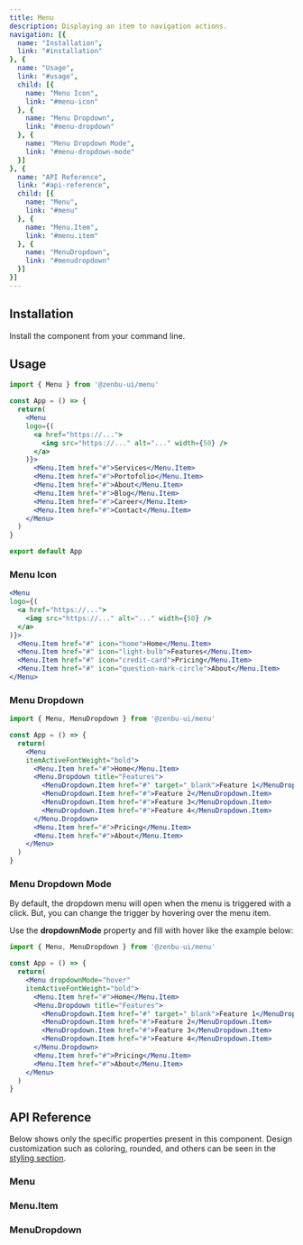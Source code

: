 ```yaml
---
title: Menu
description: Displaying an item to navigation actions.
navigation: [{
  name: "Installation",
  link: "#installation"
}, {
  name: "Usage",
  link: "#usage",
  child: [{
    name: "Menu Icon",
    link: "#menu-icon"
  }, {
    name: "Menu Dropdown",
    link: "#menu-dropdown"
  }, {
    name: "Menu Dropdown Mode",
    link: "#menu-dropdown-mode"
  }]
}, {
  name: "API Reference",
  link: "#api-reference",
  child: [{
    name: "Menu",
    link: "#menu"
  }, {
    name: "Menu.Item",
    link: "#menu.item"
  }, {
    name: "MenuDropdown",
    link: "#menudropdown"
  }]
}]
---
```


<PreviewMenu />

## Installation
Install the component from your command line.

<NpmInstall packageName="@zenbu-ui/menu" />

## Usage

```jsx
import { Menu } from '@zenbu-ui/menu'

const App = () => {
  return(
    <Menu
    logo={(
      <a href="https://...">
        <img src="https://..." alt="..." width={50} />
      </a>
    )}>
      <Menu.Item href="#">Services</Menu.Item>
      <Menu.Item href="#">Portofolio</Menu.Item>
      <Menu.Item href="#">About</Menu.Item>
      <Menu.Item href="#">Blog</Menu.Item>
      <Menu.Item href="#">Career</Menu.Item>
      <Menu.Item href="#">Contact</Menu.Item>
    </Menu>
  )
}

export default App
```

### Menu Icon
<PreviewMenuIcon />

```jsx
<Menu
logo={(
  <a href="https://...">
    <img src="https://..." alt="..." width={50} />
  </a>
)}>
  <Menu.Item href="#" icon="home">Home</Menu.Item>
  <Menu.Item href="#" icon="light-bulb">Features</Menu.Item>
  <Menu.Item href="#" icon="credit-card">Pricing</Menu.Item>
  <Menu.Item href="#" icon="question-mark-circle">About</Menu.Item>
</Menu>
```

### Menu Dropdown
<PreviewMenuDropdown />

```jsx
import { Menu, MenuDropdown } from '@zenbu-ui/menu'

const App = () => {
  return(
    <Menu
    itemActiveFontWeight="bold">
      <Menu.Item href="#">Home</Menu.Item>
      <Menu.Dropdown title="Features">
        <MenuDropdown.Item href="#" target="_blank">Feature 1</MenuDropdown.Item>
        <MenuDropdown.Item href="#">Feature 2</MenuDropdown.Item>
        <MenuDropdown.Item href="#">Feature 3</MenuDropdown.Item>
        <MenuDropdown.Item href="#">Feature 4</MenuDropdown.Item>
      </Menu.Dropdown>
      <Menu.Item href="#">Pricing</Menu.Item>
      <Menu.Item href="#">About</Menu.Item>
    </Menu>
  )
}
```

### Menu Dropdown Mode
By default, the dropdown menu will open when the menu is triggered with a click. But, you can change the trigger by hovering over the menu item.

Use the **dropdownMode** property and fill with hover like the example below:

<PreviewMenuDropdownMode />

```jsx
import { Menu, MenuDropdown } from '@zenbu-ui/menu'

const App = () => {
  return(
    <Menu dropdownMode="hover"
    itemActiveFontWeight="bold">
      <Menu.Item href="#">Home</Menu.Item>
      <Menu.Dropdown title="Features">
        <MenuDropdown.Item href="#" target="_blank">Feature 1</MenuDropdown.Item>
        <MenuDropdown.Item href="#">Feature 2</MenuDropdown.Item>
        <MenuDropdown.Item href="#">Feature 3</MenuDropdown.Item>
        <MenuDropdown.Item href="#">Feature 4</MenuDropdown.Item>
      </Menu.Dropdown>
      <Menu.Item href="#">Pricing</Menu.Item>
      <Menu.Item href="#">About</Menu.Item>
    </Menu>
  )
}
```

## API Reference
Below shows only the specific properties present in this component. Design customization such as coloring, rounded, and others can be seen in the [styling section](/docs/styling).

### Menu
<MenuProps />

### Menu.Item
<MenuItemProps />

### MenuDropdown
<MenuDropdownProps />
